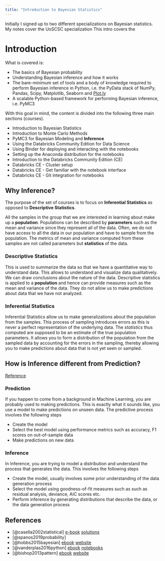 ```yaml
---
title: "Introduction to Bayesian Statistics"
---
```


::: {.callout-note}
Initially I signed up to two different specializations on Bayesian statistics. 
My notes cover the UoSCSC specialization 
This intro covers the

:::

# Introduction

What is covered is:

-   The basics of Bayesian probability
-   Understanding Bayesian inference and how it works
-   The bare-minimum set of tools and a body of knowledge required to perform Bayesian inference in Python, i.e. the PyData stack of NumPy, Pandas, Scipy, Matplotlib, Seaborn and [Plot.ly](http://plot.ly/)
-   A scalable Python-based framework for performing Bayesian inference, i.e. PyMC3

With this goal in mind, the content is divided into the following three main sections (courses).

-   Introduction to Bayesian Statistics
-   Introduction to Monte Carlo Methods
-   PyMC3 for Bayesian Modeling and **Inference**
-   Using the Databricks Community Edition for Data Science
-   Using Binder for deploying and interacting with the notebooks
-   Setting up the Anaconda distribution for the notebooks
-   Introduction to the Databricks Community Edition (CE)
-   Databricks CE - Cluster setup
-   Databricks CE - Get familiar with the notebook interface
-   Databricks CE - Git integration for notebooks

## Why Inference?

The purpose of the set of courses is to focus on **Inferential Statistics** as opposed to **Descriptive Statistics**.

All the samples in the group that we are interested in learning about make up a **population**. Populations can be described by **parameters** such as the mean and variance since they represent all of the data. Often, we do not have access to all the data in our population and have to sample from the population. The metrics of mean and variance computed from these samples are not called parameters but **statistics** of the data.

### Descriptive Statistics

This is used to summarize the data so that we have a quantitative way to understand data. This allows to understand and visualize data qualitatively. We can draw conclusions about the nature of the data. Descriptive statistics is applied to a **population** and hence can provide measures such as the mean and variance of the data. They do not allow us to make predictions about data that we have not analyzed.

### Inferential Statistics

Inferential Statistics allow us to make generalizations about the population from the samples. This process of sampling introduces errors as this is never a perfect representation of the underlying data. The *statistics* thus computed are supposed to be an estimate of the true population parameters. It allows you to form a distribution of the population from the sampled data by accounting for the errors in the sampling, thereby allowing you to make predictions about data that is not yet seen or sampled.

## How is Inference different from Prediction?

[Reference](https://statistics.laerd.com/statistical-guides/descriptive-inferential-statistics.php)

### Prediction

If you happen to come from a background in Machine Learning, you are probably used to making predictions. This is exactly what it sounds like, you use a model to make predictions on unseen data. The predictive process involves the following steps

-   Create the model
-   Select the best model using performance metrics such as accuracy, F1 scores on out-of-sample data
-   Make predictions on new data

### Inference

In Inference, you are trying to model a distribution and understand the process that generates the data. This involves the following steps

-   Create the model, usually involves some prior understanding of the data generation process
-   Select the model using goodness-of-fit measures such as such as residual analysis, deviance, AIC scores etc.
-   Perform inference by generating distributions that describe the data, or the data generation process

## References

- [@casella2002statistical] [e-book](http://home.ustc.edu.cn/\~zt001062/MaStmaterials/George%20Casella&Roger%20L.Berger--Statistical%20Inference.pdf) [solutions](https://contacts.ucalgary.ca/info/math/files/info/unitis/courses/STAT723/W2010/LEC1/STAT723-W10-LEC1-Publisher%27s-Solution-to-All-Problems-in-Text.pdf)
- [@spanos2019probability]
- [@hobbs2015bayesian] [ebook](https://esl.hohoweiya.xyz/references/A_First_Course_in_Bayesian_Statistical_Methods.pdf) [website](https://pdhoff.github.io/book/)
- [@vanderplas2016python] [ebook](https://jakevdp.github.io/PythonDataScienceHandbook/) [notebooks](https://github.com/jakevdp/PythonDataScienceHandbook)
- [@bishop2013pattern] [ebook](https://www.microsoft.com/en-us/research/uploads/prod/2006/01/Bishop-Pattern-Recognition-and-Machine-Learning-2006.pdf)  [website](https://www.microsoft.com/en-us/research/people/cmbishop/prml-book/)


